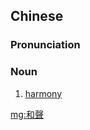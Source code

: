 {{also|和声}}
==Chinese==
{{zh-forms|s=和声}}

===Pronunciation===
{{zh-pron
|m=héshēng
|c=wo4 sing1
|h=pfs=fò-sâng
|mn=hô-seng/hô-siaⁿ
|cat=n
}}

===Noun===
{{zh-noun}}

# {{lb|zh|music}} [[harmony]]

[[mg:和聲]]